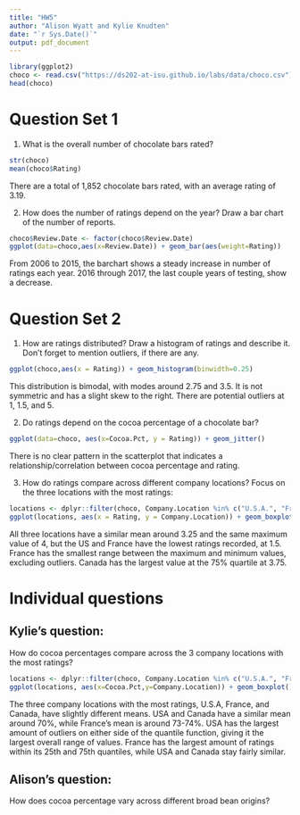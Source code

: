 ```yaml
---
title: "HW5"
author: "Alison Wyatt and Kylie Knudten"
date: "`r Sys.Date()`" 
output: pdf_document
---
```


```r
library(ggplot2)
choco <- read.csv("https://ds202-at-isu.github.io/labs/data/choco.csv")
head(choco)
```
# Question Set 1

1. What is the overall number of chocolate bars rated?

```r
str(choco)
mean(choco$Rating)
```
There are a total of 1,852 chocolate bars rated, with an average rating of 3.19. 

2. How does the number of ratings depend on the year? Draw a bar chart of the number of reports.

```r
choco$Review.Date <- factor(choco$Review.Date)
ggplot(data=choco,aes(x=Review.Date)) + geom_bar(aes(weight=Rating))
```

From 2006 to 2015, the barchart shows a steady increase in number of ratings each year. 2016 through 2017, the last couple years of testing, show a decrease.

# Question Set 2

1. How are ratings distributed? Draw a histogram of ratings and describe it. Don’t forget to mention outliers, if there are any.

```r
ggplot(choco,aes(x = Rating)) + geom_histogram(binwidth=0.25)
```
This distribution is bimodal, with modes around 2.75 and 3.5. It is not symmetric and has a slight skew to the right. There are potential outliers at 1, 1.5, and 5. 

2. Do ratings depend on the cocoa percentage of a chocolate bar?
```r
ggplot(data=choco, aes(x=Cocoa.Pct, y = Rating)) + geom_jitter()
```

There is no clear pattern in the scatterplot that indicates a relationship/correlation between cocoa percentage and rating.

3. How do ratings compare across different company locations? Focus on the three locations with the most ratings:

```r
locations <- dplyr::filter(choco, Company.Location %in% c("U.S.A.", "France", "Canada"))
ggplot(locations, aes(x = Rating, y = Company.Location)) + geom_boxplot()
```
All three locations have a similar mean around 3.25 and the same maximum value of 4, but the US and France have the lowest ratings recorded, at 1.5. France has the smallest range between the maximum and minimum values, excluding outliers. Canada has the largest value at the 75% quartile at 3.75. 

# Individual questions 

## Kylie's question:
How do cocoa percentages compare across the 3 company locations with the most ratings?

```r
locations <- dplyr::filter(choco, Company.Location %in% c("U.S.A.", "France", "Canada"))
ggplot(locations, aes(x=Cocoa.Pct,y=Company.Location)) + geom_boxplot()
```

The three company locations with the most ratings, U.S.A, France, and Canada, have slightly different means. USA and Canada have a similar mean around 70%, while France's mean is around 73-74%. USA has the largest amount of outliers on either side of the quantile function, giving it the largest overall range of values. France has the largest amount of ratings within its 25th and 75th quantiles, while USA and Canada stay fairly similar.

## Alison's question: 
How does cocoa percentage vary across different broad bean origins?